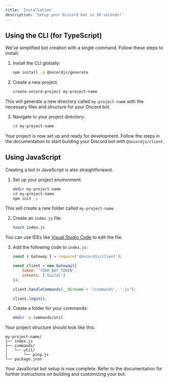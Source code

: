 ```yaml
---
title: 'Installation'
description: 'Setup your Discord bot in 30 seconds!'
---
```


## Using the CLI (for TypeScript)

We've simplified bot creation with a single command. Follow these steps to install:

1. Install the CLI globally:
    ```bash
    npm install -g @oncordjs/generate
    ```

2. Create a new project:
    ```bash
    create-oncord-project my-project-name
    ```

This will generate a new directory called `my-project-name` with the necessary files and structure for your Oncord bot.

3. Navigate to your project directory:
    ```bash
    cd my-project-name
    ```

Your project is now set up and ready for development. Follow the steps in the documentation to start building your Discord bot with `@oncordjs/client`.

## Using JavaScript

Creating a bot in JavaScript is also straightforward.

1. Set up your project environment:
    ```bash
    mkdir my-project-name
    cd my-project-name
    npm init -y
    ```

This will create a new folder called `my-project-name`.

2. Create an `index.js` file:
    ```bash
    touch index.js
    ```

You can use IDEs like [Visual Studio Code](https://vscode.dev/) to edit the file.

3. Add the following code to `index.js`:
    ```js
    const { Gateway } = require('@oncordjs/client');

    const client = new Gateway({
        token: 'YOUR_BOT_TOKEN',
        intents: ['Guilds']
    });

    client.handleCommands(__dirname + '/commands', '.js');

    client.login();
    ```

4. Create a folder for your commands:
    ```bash
    mkdir -p commands/util
    ```

Your project structure should look like this:
```
my-project-name/
├── index.js
├── commands/
│   └── util/
│       └── ping.js
└── package.json
```

Your JavaScript bot setup is now complete. Refer to the documentation for further instructions on building and customizing your bot.
